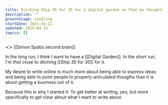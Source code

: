 ```yaml
---
title: Ditching Ship 30 for 30 for a digital garden so that my thoughts can grow
description: ""
growthStage: seedling
startDate: 2025-03-21
updated: 2025-04-15
topics: []
---
```



≺≻ [[Simon Spätis second brain]]


In the long run, I think I want to have a [[Digital Garden]]. In the short run, I'm _that_ close to ditching [[Ship 30 for 30]] for it.

My desire to write online is much more about being able to express ideas and being able to point people to properly-articulated thougths than it is about getting a business out of it.

Because this is why I started it: To get better at writing, yes, but more specifically to get clear about what I want to write about.
